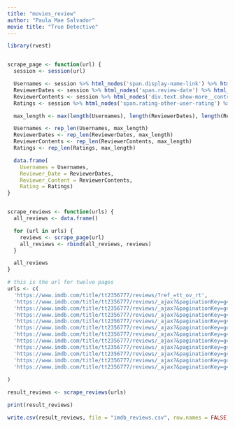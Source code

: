 ```yaml
---
title: "movies_review"
author: "Paula Mae Salvador"
movie title: "True Detective"
---
```


```r
library(rvest)


scrape_page <- function(url) {
  session <- session(url)

  Usernames <- session %>% html_nodes('span.display-name-link') %>% html_text()
  ReviewerDates <- session %>% html_nodes('span.review-date') %>% html_text()
  ReviewerContents <- session %>% html_nodes('div.text.show-more__control') %>% html_text()
  Ratings <- session %>% html_nodes('span.rating-other-user-rating') %>% html_text()

  max_length <- max(length(Usernames), length(ReviewerDates), length(ReviewerContents), length(Ratings))

  Usernames <- rep_len(Usernames, max_length)
  ReviewerDates <- rep_len(ReviewerDates, max_length)
  ReviewerContents <- rep_len(ReviewerContents, max_length)
  Ratings <- rep_len(Ratings, max_length)

  data.frame(
    Usernames = Usernames,
    Reviewer_Date = ReviewerDates,
    Reviewer_Content = ReviewerContents,
    Rating = Ratings)
}


scrape_reviews <- function(urls) {
  all_reviews <- data.frame()

  for (url in urls) {
    reviews <- scrape_page(url)
    all_reviews <- rbind(all_reviews, reviews)
  }

  all_reviews
}

# this is the url for twelve pages 
urls <- c(
  'https://www.imdb.com/title/tt2356777/reviews/?ref_=tt_ov_rt',
  'https://www.imdb.com/title/tt2356777/reviews/_ajax?&paginationKey=g4w6ddbmqyzdo6ic4oxwjnrxr3umucbt2imt36xla3b7evd5pjt6ubc5oa2f5mjdb4d7j2ifaiz3xwqfydn6u6qwqljrc',
  'https://www.imdb.com/title/tt2356777/reviews/_ajax?&paginationKey=g4w6ddbmqyzdo6ic4oxwjnzyrdtmqazs3ant74platd72wt5pjt6ubc5oa3f7mrpb4d4wwld3qjtw336i4nr5nymy6lfi',
  'https://www.imdb.com/title/tt2356777/reviews/_ajax?&paginationKey=g4w6ddbmqyzdo6ic4oxwjnzvr7rmsbz63qot76pfb7c7yvt5pjt6ubc6payfzprpb4dvwrl4z2q6vmypwxltomskeo6pi',
  'https://www.imdb.com/title/tt2356777/reviews/_ajax?&paginationKey=g4w6ddbmqyzdo6ic4oxwjnzqrls4ubzt3emtz7ppadepwvd5pjt6ubc6o4zvlmzmb4dwcistfhau3tty3wwpfc6uoc6gc',
  'https://www.imdb.com/title/tt2356777/reviews/_ajax?&paginationKey=g4w6ddbmqyzdo6ic4oxwjnbxqpsmsbbs3emdx7pia7bpyvt5pjt6uck5peyvrnrcb4drbxoww5bdmbkabjtisqbixhifi',
  'https://www.imdb.com/title/tt2356777/reviews/_ajax?&paginationKey=g4w6ddbmqyzdo6ic4oxwjnbvr7s4wazt3mott7hla7b7gvl5pjt6ud2soqyf7pzdb4d3kwhiptdjv4hlxiuudpocxjus2',
  'https://www.imdb.com/title/tt2356777/reviews/_ajax?&paginationKey=g4w6ddbmqyzdo6ic4oxwjnbtrxt4ybb32mmt34piadcpuvt5pjt6ubc6pa3f5prob4dq5a4l3hygl43rksyqzaytsczkk',
  'https://www.imdb.com/title/tt2356777/reviews/_ajax?&paginationKey=g4w6ddbmqyzdo6ic4oxwjnbqrptm6bj62imd77xmadapgu35pjt6uck5pa4ftmrdb4d45yemusie2issbhq6z45mjpfla',
  'https://www.imdb.com/title/tt2356777/reviews/_ajax?&paginationKey=g4w6ddbmqyzdo6ic4oxwjnjyr3s44cj53antd7xjb3a7gul5pjt6ubc5oiyfrpzmb4d4cmez5zhpaotlgr272b47opfcw',
  'https://www.imdb.com/title/tt2356777/reviews/_ajax?&paginationKey=g4w6ddbmqyzdo6ic4oxwjnjzrlu44cjt2iodr6plaxcpqu3coq366ssyoq2vlnbndn4k4cijwwa6anq6q7q3ehues7vu7ja',
  'https://www.imdb.com/title/tt2356777/reviews/_ajax?&paginationKey=g4w6ddbmqyzdo6ic4oxwjnjxrxq4scj53ipt767ib7e7gvl5pjt6ucctoy2vtmbjb4d7porvgukklxvn2dvypjnylikqo'
  
)

result_reviews <- scrape_reviews(urls)

print(result_reviews)

write.csv(result_reviews, file = "imdb_reviews.csv", row.names = FALSE)
```
